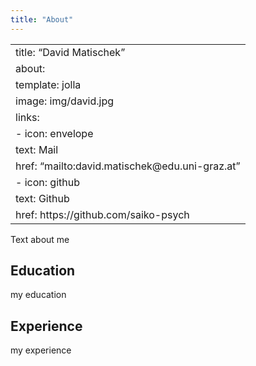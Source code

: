 ```yaml
---
title: "About"
---
```


---
title: "David Matischek"
about:
  template: jolla
  image: img/david.jpg
  links:
    - icon: envelope
      text: Mail
      href: "mailto:david.matischek@edu.uni-graz.at"
    - icon: github
      text: Github
      href: https://github.com/saiko-psych
---

Text about me

## Education

my education

## Experience

my experience
